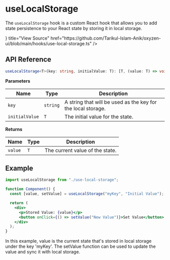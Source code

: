 
# useLocalStorage

The `useLocalStorage` hook is a custom React hook that allows you to add state persistence to your React state by storing it in local storage.

<Cards>
  <Card
    icon={<CodeBracketIcon />}
    title="View Source"
    href="https://github.com/Tarikul-Islam-Anik/oxyzen-ui/blob/main/hooks/use-local-storage.ts"
  />
</Cards>

## API Reference

```typescript
useLocalStorage<T>(key: string, initialValue: T): [T, (value: T) => void]
```

**Parameters**

| Name           | Type     | Description                                                  |
| -------------- | -------- | ------------------------------------------------------------ |
| `key`          | `string` | A string that will be used as the key for the local storage. |
| `initialValue` | `T`      | The initial value for the state.                             |

**Returns**

| Name    | Type | Description                     |
| ------- | ---- | ------------------------------- |
| `value` | `T`  | The current value of the state. |

## Example

```jsx copy
import useLocalStorage from "./use-local-storage";

function Component() {
  const [value, setValue] = useLocalStorage("myKey", "Initial Value");

  return (
    <div>
      <p>Stored Value: {value}</p>
      <button onClick={() => setValue("New Value")}>Set Value</button>
    </div>
  );
}
```

In this example, value is the current state that's stored in local storage under the key 'myKey'. The setValue function can be used to update the value and sync it with local storage.
